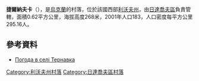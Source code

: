 {{coord|49|11|54|N|24|15|45|E|scale:100000|display=title}}

'''捷爾納夫卡'''（{{lang-uk|Тернавка}}），是[[烏克蘭|烏克蘭]]的村落，位於該國西部[[利沃夫州|利沃夫州]]，由[[日達喬夫區|日達喬夫區]]負責管轄，面積0.62平方公里，海拔高度268米，2001年人口183，人口密度每平方公里295.16人。

==參考資料==
* [http://weather.in.ua/ua/l'vovskaja/26000 Погода в селі Тернавка] {{Wayback|url=http://weather.in.ua/ua/l%27vovskaja/26000 |date=20200918133143 }}

{{DEFAULTSORT:Тернавка}}
[[Category:利沃夫州村落|Category:利沃夫州村落]]
[[Category:日達喬夫區村落|Category:日達喬夫區村落]]


{{Lviv-geo-stub}}